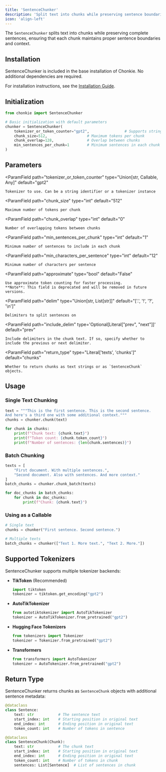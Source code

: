 ```yaml
---
title: 'SentenceChunker'
description: 'Split text into chunks while preserving sentence boundaries'
icon: 'align-left'
---
```


The `SentenceChunker` splits text into chunks while preserving complete sentences, ensuring that each chunk maintains proper sentence boundaries and context.

## Installation

SentenceChunker is included in the base installation of Chonkie. No additional dependencies are required.

<Info>For installation instructions, see the [Installation Guide](/getting-started/installation).</Info>

## Initialization

```python
from chonkie import SentenceChunker

# Basic initialization with default parameters
chunker = SentenceChunker(
    tokenizer_or_token_counter="gpt2",                # Supports string identifiers
    chunk_size=512,                  # Maximum tokens per chunk
    chunk_overlap=128,               # Overlap between chunks
    min_sentences_per_chunk=1        # Minimum sentences in each chunk
)
```

## Parameters

<ParamField
    path="tokenizer_or_token_counter"
    type="Union[str, Callable, Any]"
    default="gpt2"
>
    Tokenizer to use. Can be a string identifier or a tokenizer instance
</ParamField>

<ParamField
    path="chunk_size"
    type="int"
    default="512"
>
    Maximum number of tokens per chunk
</ParamField>

<ParamField
    path="chunk_overlap"
    type="int"
    default="0"
>
    Number of overlapping tokens between chunks
</ParamField>

<ParamField
    path="min_sentences_per_chunk"
    type="int"
    default="1"
>
    Minimum number of sentences to include in each chunk
</ParamField>

<ParamField
    path="min_characters_per_sentence"
    type="int"
    default="12"
>
    Minimum number of characters per sentence
</ParamField>

<ParamField
    path="approximate"
    type="bool"
    default="False"
>
    Use approximate token counting for faster processing.
    **Note**: This field is deprecated and will be removed in future versions.
</ParamField>

<ParamField
    path="delim"
    type="Union[str, List[str]]"
    default="['.', '!', '?', '\n']"
>
    Delimiters to split sentences on
</ParamField>

<ParamField
    path="include_delim"
    type='Optional[Literal["prev", "next"]]'
    default="prev"
>
    Include delimiters in the chunk text. If so, specify whether to include the previous or next delimiter.
</ParamField>

<ParamField
    path="return_type"
    type="Literal['texts', 'chunks']"
    default="chunks"
>
    Whether to return chunks as text strings or as `SentenceChunk` objects.
</ParamField>

## Usage

### Single Text Chunking

```python
text = """This is the first sentence. This is the second sentence. 
And here's a third one with some additional context."""
chunks = chunker.chunk(text)

for chunk in chunks:
    print(f"Chunk text: {chunk.text}")
    print(f"Token count: {chunk.token_count}")
    print(f"Number of sentences: {len(chunk.sentences)}")
```

### Batch Chunking

```python
texts = [
    "First document. With multiple sentences.",
    "Second document. Also with sentences. And more context."
]
batch_chunks = chunker.chunk_batch(texts)

for doc_chunks in batch_chunks:
    for chunk in doc_chunks:
        print(f"Chunk: {chunk.text}")
```

### Using as a Callable

```python
# Single text
chunks = chunker("First sentence. Second sentence.")

# Multiple texts
batch_chunks = chunker(["Text 1. More text.", "Text 2. More."])
```

## Supported Tokenizers

SentenceChunker supports multiple tokenizer backends:

- **TikToken** (Recommended)
  ```python
  import tiktoken
  tokenizer = tiktoken.get_encoding("gpt2")
  ```

- **AutoTikTokenizer**
  ```python
  from autotiktokenizer import AutoTikTokenizer
  tokenizer = AutoTikTokenizer.from_pretrained("gpt2")
  ```

- **Hugging Face Tokenizers**
  ```python
  from tokenizers import Tokenizer
  tokenizer = Tokenizer.from_pretrained("gpt2")
  ```

- **Transformers**
  ```python
  from transformers import AutoTokenizer
  tokenizer = AutoTokenizer.from_pretrained("gpt2")
  ```

## Return Type

SentenceChunker returns chunks as `SentenceChunk` objects with additional sentence metadata:

```python
@dataclass
class Sentence:
    text: str           # The sentence text
    start_index: int    # Starting position in original text
    end_index: int      # Ending position in original text
    token_count: int    # Number of tokens in sentence

@dataclass
class SentenceChunk(Chunk):
    text: str           # The chunk text
    start_index: int    # Starting position in original text
    end_index: int      # Ending position in original text
    token_count: int    # Number of tokens in chunk
    sentences: List[Sentence]  # List of sentences in chunk
```